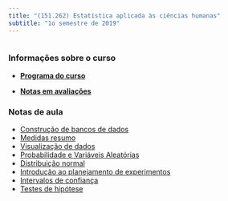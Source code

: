 ```yaml
---
title: "(151.262) Estatística aplicada às ciências humanas"
subtitle: "1o semestre de 2019"
---
```


```r

```

### Informações sobre o curso

- [**Programa do curso**](./syllabus/){target="_blank"}

- [**Notas em avaliações**](./grades/){target="_blank"}

### Notas de aula

- [Construção de bancos de dados](./aula_1/){target="_blank"}
- [Medidas resumo](./aula_2/){target="_blank"}
- [Visualização de dados](./aula_3/){target="_blank"}
- [Probabilidade e Variáveis Aleatórias](./aula_4/){target="_blank"}
- [Distribuição normal](./aula_5/){target="_blank"}
- [Introdução ao planejamento de experimentos](./aula_6/){target="_blank"}
- [Intervalos de confiança](./aula_7/){target="_blank"}
- [Testes de hipótese](./aula_8/){target="_blank"}
